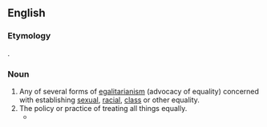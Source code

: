 ==English==
{{wikipedia|dab=Equalism}}

===Etymology===
{{suffix|equal|ism|lang=en}}.

===Noun===
{{en-noun|-}}

# Any of several forms of [[egalitarianism]] (advocacy of equality) concerned with establishing [[sexual]], [[racial]], [[class]] or other equality.
# The policy or practice of treating all things equally.
#* {{quote-text|year=2001|author=Norman J. Finkel|title=COMMONSENSE JUSTICE|page=335|isbn=0674005562|passage=Yet in repeated experiments, subjects have cast aside '''equalism''' in favor of proportional treatment of defendants.}}